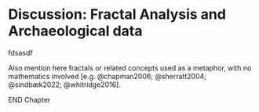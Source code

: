 # Discussion: Fractal Analysis and Archaeological data {#disc-methods}

fdsasdf

Also mention here fractals or related concepts used as a metaphor, with no mathematics involved [e.g. @chapman2006; @sherratt2004; @sindbæk2022; @whitridge2016].

END Chapter
